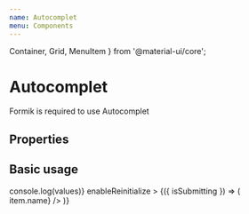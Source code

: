```yaml
---
name: Autocomplet
menu: Components
---
```


  Container, Grid, MenuItem
} from '@material-ui/core';

# Autocomplet

Formik is required to use Autocomplet

## Properties

<Props of={Autocomplet} />

## Basic usage

<Playground>
      <div style={{padding: 40}}>
        <Formik
            initialValues={{name: ""}}
            onSubmit={(values) => console.log(values)}
            enableReinitialize
            >
              {({ isSubmitting }) => (
                <Form>
                  <Autocomplet 
                    name="name"
                    label="Name"
                    options={[{name: 'Junior'}, {name: 'Cauã'}]}
                    getOptionLabel={(item) => item.name}
                  />
                </Form>
            )}
        </Formik>
      </div>
</Playground>
